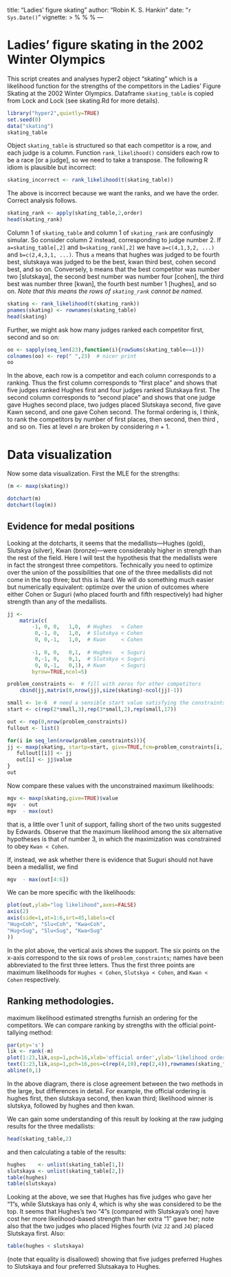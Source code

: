 title: "Ladies' figure skating"
author: "Robin K. S. Hankin"
date: "`r Sys.Date()`"
vignette: >
  %\VignetteIndexEntry{figure_skating}
  %\VignetteEngine{knitr::rmarkdown}
  %\VignetteEncoding{UTF-8}
---

# Ladies' figure skating in the 2002 Winter Olympics

This script creates and analyses hyper2 object "skating" which is a
likelihood function for the strengths of the competitors in the
Ladies' Figure Skating at the 2002 Winter Olympics.  Dataframe
`skating_table` is copied from Lock and Lock (see skating.Rd for
more details).

```r
library("hyper2",quietly=TRUE)
set.seed(0)
data("skating")
skating_table
```		

Object `skating_table` is structured so that each competitor is a
row, and each judge is a column.  Function `rank_likelihood()`
considers each row to be a race [or a judge], so we need to take a
transpose.  The following R idiom is plausible but incorrect:


```r
skating_incorrect <- rank_likelihood(t(skating_table))
```

The above is incorrect because we want the ranks, and we have the
order.  Correct analysis follows.


```r
skating_rank <- apply(skating_table,2,order)
head(skating_rank)
```

Column 1 of `skating_table` and column 1 of `skating_rank` are
confusingly simular.  So consider column 2 instead, corresponding to
judge number 2.  If `a=skating_table[,2]` and
`b=skating_rank[,2]` we have `a=c(4,1,3,2, ...)` and
`b=c(2,4,3,1, ...)`.  Thus `a` means that hughes was judged to
be fourth best, slutskaya was judged to be the best, kwan third best,
cohen second best, and so on.  Conversely, `b` means that the best
competitor was number two [slutskaya], the second best number was
number four [cohen], the third best was number three [kwan], the
fourth best number 1 [hughes], and so on.  _Note that this means the
rows of `skating_rank` cannot be named_.


```r
skating <- rank_likelihood(t(skating_rank))
pnames(skating) <- rownames(skating_table)
head(skating)
```

Further, we might ask how many judges ranked each competitor first,
second and so on:

```r
oo <- sapply(seq_len(23),function(i){rowSums(skating_table==i)})
colnames(oo) <- rep(" ",23)  # nicer print
oo
```

In the above, each row is a competitor and each column corresponds to
a ranking.  Thus the first column corresponds to "first place" and
	shows that five judges ranked Hughes first and four judges ranked
Slutskaya first.  The second column corresponds to "second place" and
shows that one judge gave Hughes second place, two judges placed
Slutskaya second, five gave Kawn second, and one gave Cohen second.
The formal ordering is, I think, to rank the competitors by number of
first places, then second, then third , and so on.  Ties at level $n$
are broken by considering $n+1$.


# Data visualization

Now some data visualization.  First the MLE for the strengths:

```r
(m <- maxp(skating))
```

```r
dotchart(m)
dotchart(log(m))
```



## Evidence for medal positions

Looking at the dotcharts, it seems that the medallists---Hughes (gold),
Slutskya (silver), Kwan (bronze)---were considerably higher in
strength than the rest of the field.  Here I will test the hypothesis
that the medallists were in fact the strongest three competitors.
Technically you need to optimize over the union of the possibilities
that one of the three medallists did not come in the top three; but
this is hard.  We will do something much easier but numerically
equivalent: optimize over the union of outcomes where either Cohen or
Suguri (who placed fourth and fifth respectively) had higher strength
than any of the medallists.

```r
jj <-
    matrix(c(
        -1, 0, 0,   1,0,  # Hughes   < Cohen
         0,-1, 0,   1,0,  # Slutskya < Cohen
         0, 0,-1,   1,0,  # Kwan     < Cohen
        
        -1, 0, 0,   0,1,  # Hughes   < Suguri
         0,-1, 0,   0,1,  # Slutskya < Suguri
         0, 0,-1,   0,1), # Kwan     < Suguri
        byrow=TRUE,ncol=5)

problem_constraints <-  # fill with zeros for other competitors
    cbind(jj,matrix(0,nrow(jj),size(skating)-ncol(jj)-1))

small <- 1e-6  # need a sensible start value satisfying the constraints
start <- c(rep(2*small,3),rep(3*small,2),rep(small,17))

out <- rep(0,nrow(problem_constraints))
fullout <- list()

for(i in seq_len(nrow(problem_constraints))){
jj <- maxp(skating, startp=start, give=TRUE,fcm=problem_constraints[i,], fcv=0)
   fullout[[i]] <- jj
   out[i] <- jj$value
}
out
```

Now compare these values with the unconstrained maximum likelihoods:

```r
mgv <- maxp(skating,give=TRUE)$value
mgv  - out
mgv  - max(out)
```

that is, a little over 1 unit of support, falling short of the two
units suggested by Edwards.  Observe that the maximum likelihood among
the six alternative hypotheses is that of number 3, in which the
maximization was constrained to obey `Kwan < Cohen`.

If, instead, we ask whether there is evidence that Suguri should not
have been a medallist, we find

```r
mgv  - max(out[4:6])
```

We can be more specific with the likelihoods:

```r
plot(out,ylab="log likelihood",axes=FALSE)
axis(2)
axis(side=1,at=1:6,srt=45,labels=c(
"Hug<Coh", "Slu<Coh", "Kwa<Coh",
"Hug<Sug", "Slu<Sug", "Kwa<Sug"
))
```

In the plot above, the vertical axis shows the support.  The six
points on the x-axis correspond to the six rows of
`problem_constraints`; names have been abbreviated to the first three
letters.  Thus the first three points are maximum likelihoods for
`Hughes < Cohen`, `Slutskya < Cohen`, and `Kwan < Cohen` respectively.

## Ranking methodologies.

 maximum likelihood estimated strengths furnish an ordering for the competitors.
We can compare ranking by strengths with the official point-tallying method:

```r
par(pty='s')
lik <- rank(-m)
plot(1:23,lik,asp=1,pch=16,xlab='official order',ylab='likelihood order')
text(1:23,lik,asp=1,pch=16,pos=c(rep(4,19),rep(2,4)),rownames(skating_table))
abline(0,1)
```

In the above diagram, there is close agreement between the two methods
in the large, but differences in detail.  For example, the official
ordering is hughes first, then slutskaya second, then kwan third;
likelihood winner is slutskya, followed by hughes and then kwan.

We can gain some understanding of this result by looking at the raw
judging results for the three medallists:

```r
head(skating_table,2)
```

and then calculating a table of the results:

```r
hughes    <- unlist(skating_table[1,])
slutskaya <- unlist(skating_table[2,])
table(hughes)
table(slutskaya)
```

Looking at the above, we see that Hughes has five judges who gave her
"1"s, while Slutskaya has only 4, which is why she was considered to
be the top.  It seems that Hughes's two "4"s (compared with
Slutskaya's one) have cost her more likelihood-based strength than her
extra "1" gave her; note also that the two judges who placed Highes
fourth (viz `J2` and `J4`) placed Slutskaya first.  Also:

```r
table(hughes < slutskaya)
```

(note that equality is disallowed) showing that five judges preferred Hughes
to Slutskaya and four preferred Slutsakaya to Hughes.

